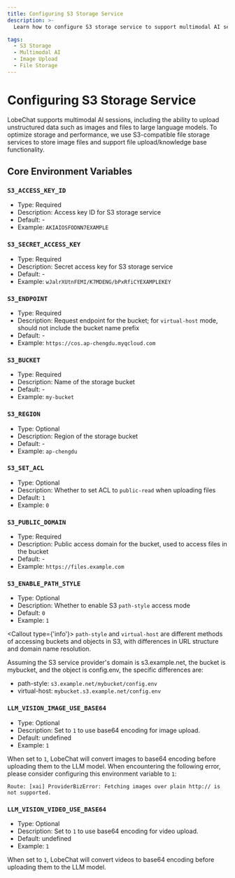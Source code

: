 ```yaml
---
title: Configuring S3 Storage Service
description: >-
  Learn how to configure S3 storage service to support multimodal AI sessions and image uploads.

tags:
  - S3 Storage
  - Multimodal AI
  - Image Upload
  - File Storage
---
```


# Configuring S3 Storage Service

LobeChat supports multimodal AI sessions, including the ability to upload unstructured data such as images and files to large language models. To optimize storage and performance, we use S3-compatible file storage services to store image files and support file upload/knowledge base functionality.

## Core Environment Variables

### `S3_ACCESS_KEY_ID`

- Type: Required
- Description: Access key ID for S3 storage service
- Default: -
- Example: `AKIAIOSFODNN7EXAMPLE`

### `S3_SECRET_ACCESS_KEY`

- Type: Required
- Description: Secret access key for S3 storage service
- Default: -
- Example: `wJalrXUtnFEMI/K7MDENG/bPxRfiCYEXAMPLEKEY`

### `S3_ENDPOINT`

- Type: Required
- Description: Request endpoint for the bucket; for `virtual-host` mode, should not include the bucket name prefix
- Default: -
- Example: `https://cos.ap-chengdu.myqcloud.com`

### `S3_BUCKET`

- Type: Required
- Description: Name of the storage bucket
- Default: -
- Example: `my-bucket`

### `S3_REGION`

- Type: Optional
- Description: Region of the storage bucket
- Default: -
- Example: `ap-chengdu`

### `S3_SET_ACL`

- Type: Optional
- Description: Whether to set ACL to `public-read` when uploading files
- Default: `1`
- Example: `0`

### `S3_PUBLIC_DOMAIN`

- Type: Required
- Description: Public access domain for the bucket, used to access files in the bucket
- Default: -
- Example: `https://files.example.com`

### `S3_ENABLE_PATH_STYLE`

- Type: Optional
- Description: Whether to enable S3 `path-style` access mode
- Default: `0`
- Example: `1`

<Callout type={'info'}>
  `path-style` and `virtual-host` are different methods of accessing buckets and objects in S3, with differences in URL structure and domain name resolution.

  Assuming the S3 service provider's domain is s3.example.net, the bucket is mybucket, and the object is config.env, the specific differences are:

  - path-style: `s3.example.net/mybucket/config.env`
  - virtual-host: `mybucket.s3.example.net/config.env`
</Callout>

### `LLM_VISION_IMAGE_USE_BASE64`

- Type: Optional
- Description: Set to `1` to use base64 encoding for image upload.
- Default: undefined
- Example: `1`

When set to `1`, LobeChat will convert images to base64 encoding before uploading them to the LLM model. When encountering the following error, please consider configuring this environment variable to `1`:

```log
Route: [xai] ProviderBizError: Fetching images over plain http:// is not supported.
```

### `LLM_VISION_VIDEO_USE_BASE64`

- Type: Optional
- Description: Set to `1` to use base64 encoding for video upload.
- Default: undefined
- Example: `1`

When set to `1`, LobeChat will convert videos to base64 encoding before uploading them to the LLM model.
